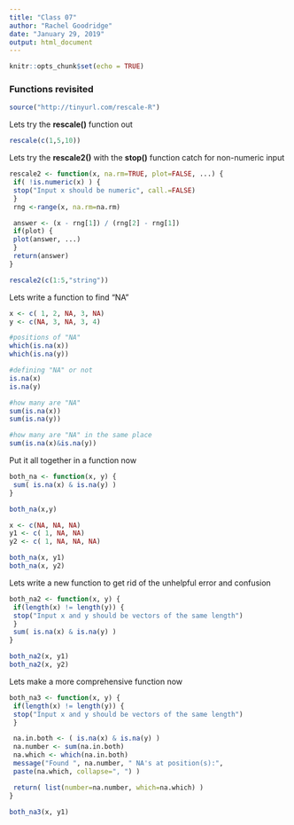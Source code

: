 ```yaml
---
title: "Class 07"
author: "Rachel Goodridge"
date: "January 29, 2019"
output: html_document
---
```


```r
knitr::opts_chunk$set(echo = TRUE)
```

### Functions revisited

```r
source("http://tinyurl.com/rescale-R")
```

Lets try the **rescale()** function out

```r
rescale(c(1,5,10))
```

Lets try the **rescale2()** with the **stop()** function catch for non-numeric input

```r
rescale2 <- function(x, na.rm=TRUE, plot=FALSE, ...) {
 if( !is.numeric(x) ) {
 stop("Input x should be numeric", call.=FALSE)
 }
 rng <-range(x, na.rm=na.rm)

 answer <- (x - rng[1]) / (rng[2] - rng[1])
 if(plot) {
 plot(answer, ...)
 }
 return(answer)
}
```

```r
rescale2(c(1:5,"string"))
```

Lets write a function to find "NA"

```r
x <- c( 1, 2, NA, 3, NA)
y <- c(NA, 3, NA, 3, 4)

#positions of "NA"
which(is.na(x))
which(is.na(y))

#defining "NA" or not
is.na(x)
is.na(y)

#how many are "NA"
sum(is.na(x))
sum(is.na(y))

#how many are "NA" in the same place
sum(is.na(x)&is.na(y))
```

Put it all together in a function now

```r
both_na <- function(x, y) {
 sum( is.na(x) & is.na(y) )
}

both_na(x,y)
```

```r
x <- c(NA, NA, NA)
y1 <- c( 1, NA, NA)
y2 <- c( 1, NA, NA, NA)

both_na(x, y1)
both_na(x, y2)
```

Lets write a new function to get rid of the unhelpful error and confusion

```r
both_na2 <- function(x, y) {
 if(length(x) != length(y)) {
 stop("Input x and y should be vectors of the same length")
 }
 sum( is.na(x) & is.na(y) )
}

both_na2(x, y1)
both_na2(x, y2)
```

Lets make a more comprehensive function now

```r
both_na3 <- function(x, y) {
 if(length(x) != length(y)) {
 stop("Input x and y should be vectors of the same length")
 }

 na.in.both <- ( is.na(x) & is.na(y) )
 na.number <- sum(na.in.both)
 na.which <- which(na.in.both)
 message("Found ", na.number, " NA's at position(s):",
 paste(na.which, collapse=", ") )

 return( list(number=na.number, which=na.which) )
}

both_na3(x, y1)
```

